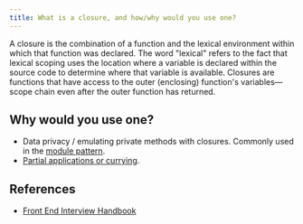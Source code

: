 ```yaml
---
title: What is a closure, and how/why would you use one?
---
```


A closure is the combination of a function and the lexical environment within which that function was declared. The word "lexical" refers to the fact that lexical scoping uses the location where a variable is declared within the source code to determine where that variable is available. Closures are functions that have access to the outer (enclosing) function's variables—scope chain even after the outer function has returned.

## Why would you use one?

- Data privacy / emulating private methods with closures. Commonly used in the [module pattern](https://addyosmani.com/resources/essentialjsdesignpatterns/book/#modulepatternjavascript).
- [Partial applications or currying](https://medium.com/javascript-scene/curry-or-partial-application-8150044c78b8#.l4b6l1i3x).

## References

- [Front End Interview Handbook](https://www.frontendinterviewhandbook.com/javascript-questions)
